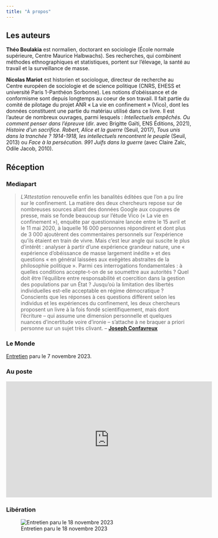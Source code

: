 ```yaml
---
title: "À propos"
---
```


## Les auteurs

**Théo Boulakia** est normalien, doctorant en sociologie (École normale supérieure, Centre Maurice Halbwachs). Ses recherches, qui combinent méthodes ethnographiques et statistiques, portent sur l'élevage, la santé au travail et la surveillance de masse.

**Nicolas Mariot** est historien et sociologue, directeur de recherche au Centre européen de sociologie et de science politique (CNRS, EHESS et université Paris 1-Panthéon Sorbonne). Les notions d'obéissance et de conformisme sont depuis longtemps au coeur de son travail. Il fait partie du comité de pilotage du projet ANR « La vie en confinement » (Vico), dont les données constituent une partie du matériau utilisé dans ce livre. Il est l'auteur de nombreux ouvrages, parmi lesquels : *Intellectuels empêchés. Ou comment penser dans l'épreuve* (dir. avec Brigitte Gaïti, ENS Éditions, 2021), *Histoire d'un sacrifice. Robert, Alice et la guerre* (Seuil, 2017), *Tous unis dans la tranchée ? 1914-1918, les intellectuels rencontrent le peuple* (Seuil, 2013) ou *Face à la persécution. 991 Juifs dans la guerre* (avec Claire Zalc, Odile Jacob, 2010).

## Réception

### Mediapart

> *L'Attestation* renouvelle enfin les banalités éditées que l'on a pu lire sur le confinement. La matière des deux chercheurs repose sur de nombreuses sources allant des données Google aux coupures de presse, mais se fonde beaucoup sur l'étude Vico (« La vie en confinement »), enquête par questionnaire lancée entre le 15 avril et le 11 mai 2020, à laquelle 16 000 personnes répondirent et dont plus de 3 000 ajoutèrent des commentaires personnels sur l'expérience qu'ils étaient en train de vivre. Mais c'est leur angle qui suscite le plus d'intérêt : analyser à partir d'une expérience grandeur nature, une « expérience d'obéissance de masse largement inédite » et des questions « en général laissées aux exégètes abstraites de la philosophie politique ». Parmi ces interrogations fondamentales : à quelles conditions accepte-t-on de se soumettre aux autorités ? Quel doit être l'équilibre entre responsabilité et coercition dans la gestion des populations par un État ? Jusqu'où la limitation des libertés individuelles est-elle acceptable en régime démocratique ? Conscients que les réponses à ces questions diffèrent selon les individus et les expériences du confinement, les deux chercheurs proposent un livre à la fois fondé scientifiquement, mais dont l'écriture -- qui assume une dimension personnelle et quelques nuances d'incertitude voire d'ironie -- s'attache à ne braquer a priori personne sur un sujet très clivant. -- [**Joseph Confavreux**](https://www.mediapart.fr/journal/culture-et-idees/071023/pourquoi-avons-nous-obei-des-chercheurs-decryptent-le-confinement)

### Le Monde

[Entretien](https://www.lemonde.fr/idees/article/2023/11/06/le-covid-19-trois-ans-apres-avec-l-attestation-de-sortie-en-france-il-y-a-eu-une-forme-de-suivisme_6198467_3232.html) paru le 7 novembre 2023.

### Au poste

```{=html}
<iframe title="«L’attestation. Une expérience d’obéissance de masse, printemps 2020». Avec Théo Boulakia &amp; Nicolas Mariot" width="560" height="315" src="https://video.davduf.net/videos/embed/2638aabd-e33d-4b2a-ae27-15d773e398fe" frameborder="0" allowfullscreen="" sandbox="allow-same-origin allow-scripts allow-popups"></iframe>
```

### Libération

![Entretien paru le 18 novembre 2023](libe_article.jpg)
